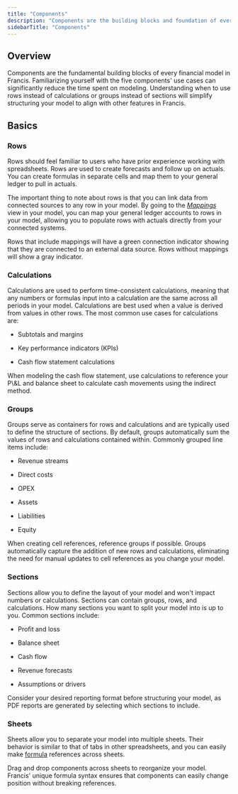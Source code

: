 ```yaml
---
title: "Components"
description: "Components are the building blocks and foundation of every financial model."
sidebarTitle: "Components"
---
```


## Overview

Components are the fundamental building blocks of every financial model in Francis. Familiarizing yourself with the five components' use cases can significantly reduce the time spent on modeling. Understanding when to use rows instead of calculations or groups instead of sections will simplify structuring your model to align with other features in Francis.

## Basics

### Rows

Rows should feel familiar to users who have prior experience working with spreadsheets. Rows are used to create forecasts and follow up on actuals. You can create formulas in separate cells and map them to your general ledger to pull in actuals.

The important thing to note about rows is that you can link data from connected sources to any row in your model. By going to the [*Mappings*](/documentation/modeling/mappings) view in your model, you can map your general ledger accounts to rows in your model, allowing you to populate rows with actuals directly from your connected systems.

<Tip>
  Rows that include mappings will have a green connection indicator showing that they are connected to an external data source. Rows without mappings will show a gray indicator.
</Tip>

### Calculations

Calculations are used to perform time-consistent calculations, meaning that any numbers or formulas input into a calculation are the same across all periods in your model. Calculations are best used when a value is derived from values in other rows. The most common use cases for calculations are:

* Subtotals and margins

* Key performance indicators (KPIs)

* Cash flow statement calculations

<Tip>
  When modeling the cash flow statement, use calculations to reference your P\&L and balance sheet to calculate cash movements using the indirect method.
</Tip>

### Groups

Groups serve as containers for rows and calculations and are typically used to define the structure of sections. By default, groups automatically sum the values of rows and calculations contained within. Commonly grouped line items include:

* Revenue streams

* Direct costs

* OPEX

* Assets

* Liabilities

* Equity

<Tip>
  When creating cell references, reference groups if possible. Groups automatically capture the addition of new rows and calculations, eliminating the need for manual updates to cell references as you change your model.
</Tip>

### Sections

Sections allow you to define the layout of your model and won't impact numbers or calculations. Sections can contain groups, rows, and calculations. How many sections you want to split your model into is up to you. Common sections include:

* Profit and loss

* Balance sheet

* Cash flow

* Revenue forecasts

* Assumptions or drivers

<Tip>
  Consider your desired reporting format before structuring your model, as PDF reports are generated by selecting which sections to include.
</Tip>

### Sheets

Sheets allow you to separate your model into multiple sheets. Their behavior is similar to that of tabs in other spreadsheets, and you can easily make [formula](/documentation/modeling/formulas) references across sheets.

<Tip>
  Drag and drop components across sheets to reorganize your model. Francis' unique formula syntax ensures that components can easily change position without breaking references.
</Tip>
